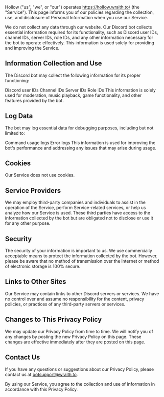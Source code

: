Hollow ("us", "we", or "our") operates https://hollow.wraith.to/ (the "Service"). This page informs you of our policies regarding the collection, use, and disclosure of Personal Information when you use our Service.

We do not collect any data through our website. Our Discord bot collects essential information required for its functionality, such as Discord user IDs, channel IDs, server IDs, role IDs, and any other information necessary for the bot to operate effectively. This information is used solely for providing and improving the Service.

## Information Collection and Use

The Discord bot may collect the following information for its proper functioning:

Discord user IDs
Channel IDs
Server IDs
Role IDs
This information is solely used for moderation, music playback, game functionality, and other features provided by the bot.

## Log Data

The bot may log essential data for debugging purposes, including but not limited to:

Command usage logs
Error logs
This information is used for improving the bot's performance and addressing any issues that may arise during usage.

## Cookies

Our Service does not use cookies.

## Service Providers

We may employ third-party companies and individuals to assist in the operation of the Service, perform Service-related services, or help us analyze how our Service is used. These third parties have access to the information collected by the bot but are obligated not to disclose or use it for any other purpose.

## Security

The security of your information is important to us. We use commercially acceptable means to protect the information collected by the bot. However, please be aware that no method of transmission over the Internet or method of electronic storage is 100% secure.

## Links to Other Sites

Our Service may contain links to other Discord servers or services. We have no control over and assume no responsibility for the content, privacy policies, or practices of any third-party servers or services.

## Changes to This Privacy Policy

We may update our Privacy Policy from time to time. We will notify you of any changes by posting the new Privacy Policy on this page. These changes are effective immediately after they are posted on this page.

## Contact Us

If you have any questions or suggestions about our Privacy Policy, please contact us at botsupport@wraith.to.

By using our Service, you agree to the collection and use of information in accordance with this Privacy Policy.
